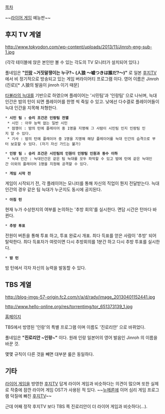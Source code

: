 [[목차]]

~~[[라이어 게임]] 예능판~~

== 후지 TV 계열 ==
http://www.tokyodon.com/wp-content/uploads/2013/11/Jinroh-eng-sub-1.jpg

(각각 테이블에 앉은 본인만 볼 수 있는 각도의 TV 모니터가 설치되어 있다.)

풀네임은 '''"[[인랑]] ~거짓말쟁이는 누구?~ (人狼 〜嘘つきは誰だ?〜)"''' 로 일본 [[후지TV]] 에서 비 정기적으로 방송되고 있는 게임 버라이어티 프로그램 이다. 영어 이름은 Jinroh (진로)[* 人狼의 발음이 jinroh 이기 때문]

[[타뷸라의 늑대]]를 기반으로 하였으며 플레이어는 '시민팀'과 '인랑팀' 으로 나뉘며, 늑대 인간은 밤의 턴이 되면 플레이어를 한명 씩 죽일 수 있고. 낮에선 다수결로 플레이어들이 늑대 인간을 지목해 처형한다.

 * '''시민 팀 : 승리 조건은 인랑팀 전멸'''
  * 시민 : 아무 능력 없는 일반 시민
  * 점쟁이 : 밤의 턴에 플레이어 중 1명을 지명해 그 사람이 시민팀 인지 인랑팀 인지 알 수 있다.
  * 기사 : 밤의 턴에 플레이어 중 1명을 지명해 해당 플레이어를 늑대 인간의 습격으로 부터 보호할 수 있다. (자기 자신 가드는 불가)

 * '''인랑 팀 : 승리 조건은 시민팀의 인원이 인랑팀 인원과 동수 이하'''
  * 늑대 인간 : 늑대인간은 같은 팀 늑대를 모두 파악할 수 있고 밤에 턴에 같은 늑대인간 이외의 플레이어 1명을 지정해 공격할 수 있다.

 * '''게임 시작 전'''
게임이 시작되기 전, 각 플레이어는 모니터를 통해 자신의 직업이 뭔지 전달받는다. 늑대 인간의 경우 같은 팀 늑대가 누군지도 동시에 공지된다.

 * '''아침 턴'''
현재 누가 수상한지의 여부를 논의하는 '추방 회의'를 실시한다. 면담 시간은 턴마다 바뀐다.

 * '''추방 투표'''
전원이 버튼을 통해 투표 하고, 투표 완료시 개표. 최다 득표를 얻은 사람이 '추방' 되어 탈락한다. 최다 득표자가 여럿이면 다시 추방회의를 1분간 하고 다시 추방 투표를 실시한다.

 * '''밤 턴'''
밤 턴에서 각자 자신의 능력을 발동할 수 있다.

== TBS 계열 ==
http://blog-imgs-57-origin.fc2.com/r/a/d/rady/image_20130401152441.jpg

http://www.hello-online.org/res/torrentimg/tor_651373139_1.jpg

[http://www.tbs.co.jp/jinrorian/ 홈페이지]

TBS에서 방영된 '인랑'의 특별 프로그램 이며 이름도 '진로리안' 으로 바뀌었다.

풀네임은 '''"진로리안 ~인랑~"''' 이다. 원래 인랑 일본어의 영어 발음인 Jinroh 의 이름을 바꾼 것.

몇몇 규칙이 다른 것을 빼면 대부분 룰은 동일하다.

== 기타 ==
[[라이어 게임]]을 방영한 [[후지TV]] 답게 라이어 게임과 비슷하다는 의견이 많으며 또한 실제로 작중에 잠깐 라이어 게임 OST가 사용된 적 있다. ~~[[누메론]]에 이어 심리 게임 프로그램 덕질에 빠진 [[후지TV]]~~

근데 어째 정작 후지TV 보다 TBS 쪽 진로리안이 더 라이어 게임과 비슷하다(…).
